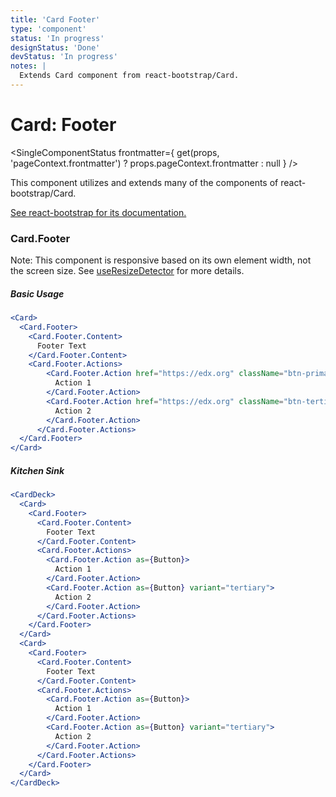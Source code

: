 ```yaml
---
title: 'Card Footer'
type: 'component'
status: 'In progress'
designStatus: 'Done'
devStatus: 'In progress'
notes: |
  Extends Card component from react-bootstrap/Card.
---
```



# Card: Footer

<SingleComponentStatus
  frontmatter={
    get(props, 'pageContext.frontmatter') ? props.pageContext.frontmatter : null
  }
/>

<p>This component utilizes and extends many of the components of react-bootstrap/Card.</p>
<p>
  <a href="https://react-bootstrap.github.io/components/cards/" target="_blank" rel="noopener noreferrer">
    See react-bootstrap for its documentation.
  </a>
</p>

### Card.Footer

<p>
  Note: This component is responsive based on its own element width, not the screen size. See <a href="/hooks/useResizeDetector">useResizeDetector</a> for more details.
</p>

##### Basic Usage

```jsx live
<Card>
  <Card.Footer>
    <Card.Footer.Content>
      Footer Text
    </Card.Footer.Content>
    <Card.Footer.Actions>
        <Card.Footer.Action href="https://edx.org" className="btn-primary">
          Action 1
        </Card.Footer.Action>
        <Card.Footer.Action href="https://edx.org" className="btn-tertiary">
          Action 2
        </Card.Footer.Action>
      </Card.Footer.Actions>
  </Card.Footer>
</Card>
```

##### Kitchen Sink

```jsx live
<CardDeck>
  <Card>
    <Card.Footer>
      <Card.Footer.Content>
        Footer Text
      </Card.Footer.Content>
      <Card.Footer.Actions>
        <Card.Footer.Action as={Button}>
          Action 1
        </Card.Footer.Action>
        <Card.Footer.Action as={Button} variant="tertiary">
          Action 2
        </Card.Footer.Action>
      </Card.Footer.Actions>
    </Card.Footer>
  </Card>
  <Card>
    <Card.Footer>
      <Card.Footer.Content>
        Footer Text
      </Card.Footer.Content>
      <Card.Footer.Actions>
        <Card.Footer.Action as={Button}>
          Action 1
        </Card.Footer.Action>
        <Card.Footer.Action as={Button} variant="tertiary">
          Action 2
        </Card.Footer.Action>
      </Card.Footer.Actions>
    </Card.Footer>
  </Card>
</CardDeck>
```
